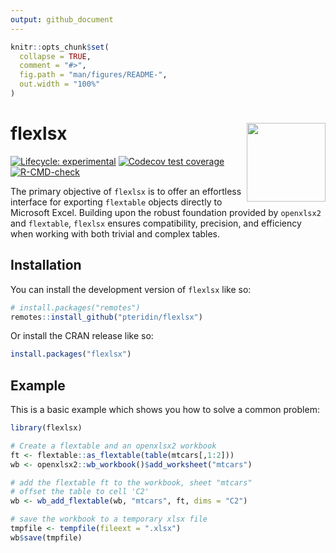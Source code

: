 ```yaml
---
output: github_document
---
```


<!-- README.md is generated from README.Rmd. Please edit that file -->

```r
knitr::opts_chunk$set(
  collapse = TRUE,
  comment = "#>",
  fig.path = "man/figures/README-",
  out.width = "100%"
)
```

# flexlsx <img src="man/figures/logo.png" align="right" height="126"/>

<!-- badges: start -->

[![Lifecycle: experimental](https://img.shields.io/badge/lifecycle-experimental-orange.svg)](https://lifecycle.r-lib.org/articles/stages.html#experimental) [![Codecov test coverage](https://codecov.io/gh/pteridin/flexlsx/branch/main/graph/badge.svg)](https://app.codecov.io/gh/pteridin/flexlsx?branch=main)
[![R-CMD-check](https://github.com/pteridin/flexlsx/actions/workflows/R-CMD-check.yaml/badge.svg)](https://github.com/pteridin/flexlsx/actions/workflows/R-CMD-check.yaml)
<!-- badges: end -->

The primary objective of `flexlsx` is to offer an effortless interface for exporting `flextable` objects directly to Microsoft Excel. Building upon the robust foundation provided by `openxlsx2` and `flextable`, `flexlsx` ensures compatibility, precision, and efficiency when working with both trivial and complex tables.

## Installation

You can install the development version of `flexlsx` like so:

``` r
# install.packages("remotes")
remotes::install_github("pteridin/flexlsx")
```

Or install the CRAN release like so:

``` r
install.packages("flexlsx")
```

## Example

This is a basic example which shows you how to solve a common problem:

``` r
library(flexlsx)

# Create a flextable and an openxlsx2 workbook
ft <- flextable::as_flextable(table(mtcars[,1:2]))
wb <- openxlsx2::wb_workbook()$add_worksheet("mtcars")

# add the flextable ft to the workbook, sheet "mtcars"
# offset the table to cell 'C2'
wb <- wb_add_flextable(wb, "mtcars", ft, dims = "C2")

# save the workbook to a temporary xlsx file
tmpfile <- tempfile(fileext = ".xlsx")
wb$save(tmpfile)

```
